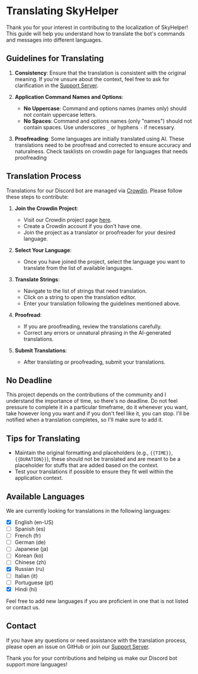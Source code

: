# Translating SkyHelper

Thank you for your interest in contributing to the localization of SkyHelper! This guide will help you understand how to translate the bot's commands and messages into different languages.

## Guidelines for Translating

1. **Consistency**: Ensure that the translation is consistent with the original meaning. If you're unsure about the context, feel free to ask for clarification in the [Support Server](https://discord.com/invite/2rjCRKZsBb).

2. **Application Command Names and Options**:
    - **No Uppercase**: Command and options names (names only) should not contain uppercase letters.
    - **No Spaces**: Command and options names (only "names") should not contain spaces. Use underscores `_` or hyphens `-` if necessary.


4. **Proofreading**: Some languages are initially translated using AI. These translations need to be proofread and corrected to ensure accuracy and naturalness. Check tasklists on crowdin page for languages that needs proofreading

## Translation Process

Translations for our Discord bot are managed via [Crowdin](https://crowdin.com/project/skyhelper). Please follow these steps to contribute:

1. **Join the Crowdin Project**: 
    - Visit our Crowdin project page [here](https://crowdin.com/project/skyhelper).
    - Create a Crowdin account if you don't have one.
    - Join the project as a translator or proofreader for your desired language.

2. **Select Your Language**:
    - Once you have joined the project, select the language you want to translate from the list of available languages.

3. **Translate Strings**:
    - Navigate to the list of strings that need translation.
    - Click on a string to open the translation editor.
    - Enter your translation following the guidelines mentioned above.

4. **Proofread**:
    - If you are proofreading, review the translations carefully.
    - Correct any errors or unnatural phrasing in the AI-generated translations.

5. **Submit Translations**:
    - After translating or proofreading, submit your translations.
    
## No Deadline
This project depends on the contributions of the community and I understand the importance of time, so there's no deadline. Do not feel pressure to complete it in a particular timeframe, do it whenever you want, take however long you want and if you don't feel like it, you can stop. I'll be notified when a translation completes, so I'll make sure to add it.

## Tips for Translating

- Maintain the original formatting and placeholders (e.g., `{{TIME}}`, `{{DURATION}}`), these should not be translated and are meant to be a placeholder for stuffs that are added based on the context.
- Test your translations if possible to ensure they fit well within the application context.

## Available Languages

We are currently looking for translations in the following languages:
- [x] English (en-US)
- [ ] Spanish (es)
- [ ] French (fr)
- [ ] German (de)
- [ ] Japanese (ja)
- [ ] Korean (ko)
- [ ] Chinese (zh)
- [x] Russian (ru)
- [ ] Italian (it)
- [ ] Portuguese (pt)
- [x] Hindi (hi)

Feel free to add new languages if you are proficient in one that is not listed or contact us.

## Contact

If you have any questions or need assistance with the translation process, please open an issue on GitHub or join our [Support Server](https://discord.com/invite/2rjCRKZsBb).

Thank you for your contributions and helping us make our Discord bot support more languages!